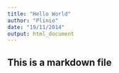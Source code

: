 ```yaml
---
title: "Hello World"
author: "Plinio"
date: "19/11/2014"
output: html_document
---
```


## This is a markdown file

